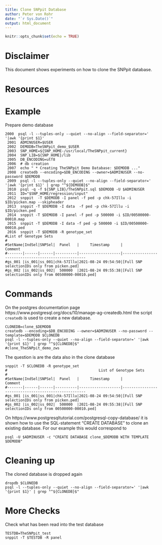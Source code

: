 ```yaml
---
title: Clone SNPpit Database
author: Peter von Rohr
date: "`r Sys.Date()`"
output: html_document
---
```


```r
knitr::opts_chunk$set(echo = TRUE)
```

# Disclaimer 
This document shows experiments on how to clone the SNPpit database.


# Resources


# Example
Prepare demo database

```
2000  psql -l --tuples-only --quiet --no-align --field-separator=' '|awk '{print $1}'
 2001  ADMINUSER=$USER
 2002  DEMODB=TheSNPpit_demo_$USER
 2003  SNP_HOME=${SNP_HOME-/usr/local/TheSNPpit_current}
 2004  SNP_LIB=${SNP_HOME}/lib
 2005  DB_ENCODING=utf8
 2006  # db creation
 2007  echo " * Creating TheSNPpit Demo Database: $DEMODB ..."
 2008  createdb --encoding=$DB_ENCODING --owner=$ADMINUSER --no-password $DEMODB
 2009  psql -l --tuples-only --quiet --no-align --field-separator=' '|awk '{print $1}' | grep "^${DEMODB}$"
 2010  psql -q -f ${SNP_LIB}/TheSNPpit.sql $DEMODB -U $ADMINUSER
 2011  ID="$SNP_HOME/regression/input"
 2012  snppit  -T $DEMODB -I panel -f ped -p chk-57Illu -i $ID/picken.map --skipheader
 2013  snppit -T $DEMODB -I data  -f ped -p chk-57Illu -i $ID/picken.ped
 2014  snppit -T $DEMODB -I panel -f ped -p 500000 -i $ID/00500000-00010.map
 2015  snppit -T $DEMODB -I data -f ped -p 500000 -i $ID/00500000-00010.ped
 2016  snppit -T $DEMODB -R genotype_set
#List of Genotype Sets
#
#SetName|IndSel|SNPSel|  Panel   |     Timestamp     |                       Comment
#-------|------|------|----------|-------------------|-----------------------------------------------------
#gs_001 |is_001|ss_001|chk-57Illu|2021-08-24 09:54:50|[Full SNP selectionIDs only from picken.ped]
#gs_002 |is_002|ss_002|  500000  |2021-08-24 09:55:38|[Full SNP selectionIDs only from 00500000-00010.ped]
```

# Commands

On the postgres documentation page https://www.postgresql.org/docs/10/manage-ag-createdb.html the script `createdb` is used to create a new database. 

```
CLONEDB=clone_$DEMODB
createdb --encoding=$DB_ENCODING --owner=$ADMINUSER --no-password --template=$DEMODB $CLONEDB
psql -l --tuples-only --quiet --no-align --field-separator=' '|awk '{print $1}' | grep "^${CLONEDB}$"
#clone_TheSNPpit_demo_zws
```

The question is are the data also in the clone database

```
snppit -T $CLONEDB -R genotype_set
#                                          List of Genotype Sets
#
#SetName|IndSel|SNPSel|  Panel   |     Timestamp     |                       Comment
#-------|------|------|----------|-------------------|-----------------------------------------------------
#gs_001 |is_001|ss_001|chk-57Illu|2021-08-24 09:54:50|[Full SNP selectionIDs only from picken.ped]
#gs_002 |is_002|ss_002|  500000  |2021-08-24 09:55:38|[Full SNP selectionIDs only from 00500000-00010.ped]
```



On https://www.postgresqltutorial.com/postgresql-copy-database/ it is shown how to use the SQL-statement "CREATE DATABASE" to clone an existing database. For our example this would correspond to


```
psql -U $ADMINUSER -c "CREATE DATABASE clone_$DEMODB WITH TEMPLATE $DEMODB"
```

# Cleaning up
The cloned database is dropped again

```
dropdb $CLONEDB
psql -l --tuples-only --quiet --no-align --field-separator=' '|awk '{print $1}' | grep "^${CLONEDB}$"

```

# More Checks
Check what has been read into the test database

```
TESTDB=TheSNPpit_test
snppit -T $TESTDB -R panel
```

